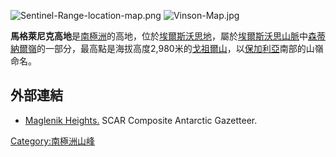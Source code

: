 [[Image:Sentinel-Range-location-map.png|thumb]]
[[Image:Vinson-Map.jpg|thumb]]

'''馬格萊尼克高地'''是[[南極洲|南極洲]]的高地，位於[[埃爾斯沃思地|埃爾斯沃思地]]，屬於[[埃爾斯沃思山脈|埃爾斯沃思山脈]]中[[森蒂納爾嶺|森蒂納爾嶺]]的一部分，最高點是海拔高度2,980米的[[戈祖爾山|戈祖爾山]]，以[[保加利亞|保加利亞]]南部的山嶺命名。

{{coord|78|10|00|S|85|14|00|W|display=title}}

==外部連結==
* [http://data.aad.gov.au/aadc/gaz/scar/display_name.cfm?gaz_id=137268 Maglenik Heights.] SCAR Composite Antarctic Gazetteer.

{{DEFAULTSORT:Maglenik Heights}}
[[Category:南極洲山峰|Category:南極洲山峰]]


{{EllsworthLand-geo-stub}}